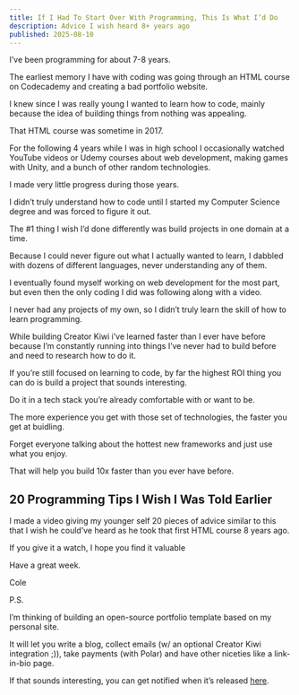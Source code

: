 ```yaml
---
title: If I Had To Start Over With Programming, This Is What I’d Do
description: Advice I wish heard 8+ years ago
published: 2025-08-10
---
```


I’ve been programming for about 7-8 years.

The earliest memory I have with coding was going through an HTML course on Codecademy and creating a bad portfolio website.

I knew since I was really young I wanted to learn how to code, mainly because the idea of building things from nothing was appealing.

That HTML course was sometime in 2017.

For the following 4 years while I was in high school I occasionally watched YouTube videos or Udemy courses about web development, making games with Unity, and a bunch of other random technologies.

I made very little progress during those years.

I didn’t truly understand how to code until I started my Computer Science degree and was forced to figure it out.

The #1 thing I wish I’d done differently was build projects in one domain at a time.

Because I could never figure out what I actually wanted to learn, I dabbled with dozens of different languages, never understanding any of them.

I eventually found myself working on web development for the most part, but even then the only coding I did was following along with a video.

I never had any projects of my own, so I didn’t truly learn the skill of how to learn programming.

While building Creator Kiwi i’ve learned faster than I ever have before because I’m constantly running into things I’ve never had to build before and need to research how to do it.

If you’re still focused on learning to code, by far the highest ROI thing you can do is build a project that sounds interesting.

Do it in a tech stack you’re already comfortable with or want to be.

The more experience you get with those set of technologies, the faster you get at buidling.

Forget everyone talking about the hottest new frameworks and just use what you enjoy.

That will help you build 10x faster than you ever have before.

## 20 Programming Tips I Wish I Was Told Earlier

<VideoPlayer url="https://youtu.be/c2LVg1Is-64" />

I made a video giving my younger self 20 pieces of advice similar to this that I wish he could’ve heard as he took that first HTML course 8 years ago.

If you give it a watch, I hope you find it valuable

Have a great week.

Cole

P.S.

I’m thinking of building an open-source portfolio template based on my personal site.

It will let you write a blog, collect emails (w/ an optional Creator Kiwi integration ;)), take payments (with Polar) and have other niceties like a link-in-bio page.

If that sounds interesting, you can get notified when it’s released [here](https://creator.kiwi/YYUH8fR).
